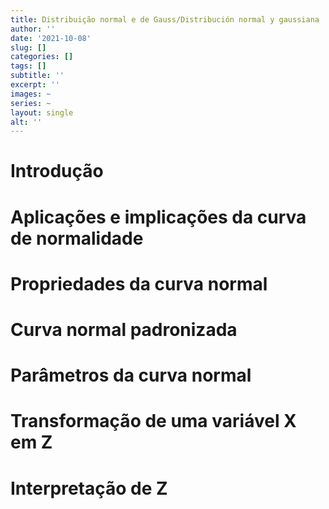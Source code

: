 ```yaml
---
title: Distribuição normal e de Gauss/Distribución normal y gaussiana
author: ''
date: '2021-10-08'
slug: []
categories: []
tags: []
subtitle: ''
excerpt: ''
images: ~
series: ~
layout: single
alt: ''
---
```



# Introdução

# Aplicações e implicações da curva de normalidade

# Propriedades da curva normal

# Curva normal padronizada

# Parâmetros da curva normal 

# Transformação de uma variável X em Z

# Interpretação de Z

